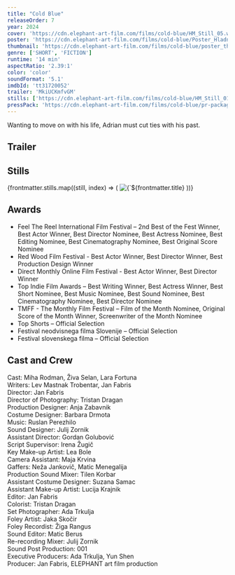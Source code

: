 ```yaml
---
title: "Cold Blue"
releaseOrder: 7
year: 2024
cover: 'https://cdn.elephant-art-film.com/films/cold-blue/HM_Still_05.webp'
poster: 'https://cdn.elephant-art-film.com/films/cold-blue/Poster_Hladno_modra_Final.webp'
thumbnail: 'https://cdn.elephant-art-film.com/films/cold-blue/poster_thumb.webp'
genre: ['SHORT', 'FICTION']
runtime: '14 min'
aspectRatio: '2.39:1'
color: 'color'
soundFormat: '5.1'
imdbId: 'tt31720052'
trailer: 'MkiUCKmfvGM'
stills: ['https://cdn.elephant-art-film.com/films/cold-blue/HM_Still_01.webp','https://cdn.elephant-art-film.com/films/cold-blue/HM_Still_02.webp', 'https://cdn.elephant-art-film.com/films/cold-blue/HM_Still_03.webp','https://cdn.elephant-art-film.com/films/cold-blue/HM_Still_04.webp','https://cdn.elephant-art-film.com/films/cold-blue/HM_Still_05.webp']
pressPack: 'https://cdn.elephant-art-film.com/films/cold-blue/pr-package.zip'
---
```



Wanting to move on with his life, Adrian must cut ties with his past.

## Trailer

<YouTube id={frontmatter.trailer} class="md:mx-24 xl:mx-12 my-6" />

## Stills

<div class="grid grid-cols-1 sm:grid-cols-2 lg:grid-cols-3 gap-2">
    {frontmatter.stills.map((still, index) => (
        <img src={still} alt={`${frontmatter.title} - Still ${index}`} class="!my-0" />
    ))}
</div>

## Awards

- Feel The Reel International Film Festival – 2nd Best of the Fest Winner, Best Actor Winner, Best Director Nominee, Best Actress Nominee, Best Editing Nominee, Best Cinematography Nominee, Best Original Score Nominee
- Red Wood Film Festival - Best Actor Winner, Best Director Winner, Best Production Design Winner
- Direct Monthly Online Film Festival - Best Actor Winner, Best Director Winner
- Top Indie Film Awards – Best Writing Winner, Best Actress Winner, Best Short Nominee, Best Music Nominee, Best Sound Nominee, Best Cinematography Nominee, Best Director Nominee
- TMFF - The Monthly Film Festival – Film of the Month Nominee, Original Score of the Month Winner, Screenwriter of the Month Nominee
- Top Shorts – Official Selection
- Festival neodvisnega filma Slovenije – Official Selection
- Festival slovenskega filma – Official Selection

## Cast and Crew

<span class="font-light">Cast:</span> <span class="font-medium">Miha Rodman, Živa Selan, Lara Fortuna</span>  
<span class="font-light">Writers:</span> <span class="font-medium">Lev Mastnak Trobentar, Jan Fabris</span>  
<span class="font-light">Director:</span> <span class="font-medium">Jan Fabris</span>  
<span class="font-light">Director of Photography:</span> <span class="font-medium">Tristan Dragan</span>  
<span class="font-light">Production Designer:</span> <span class="font-medium">Anja Zabavnik</span>  
<span class="font-light">Costume Designer:</span> <span class="font-medium">Barbara Drmota</span>  
<span class="font-light">Music:</span> <span class="font-medium">Ruslan Perezhilo</span>  
<span class="font-light">Sound Designer:</span> <span class="font-medium">Julij Zornik</span>  
<span class="font-light">Assistant Director:</span> <span class="font-medium">Gordan Golubović</span>  
<span class="font-light">Script Supervisor:</span> <span class="font-medium">Irena Žugič</span>  
<span class="font-light">Key Make-up Artist:</span> <span class="font-medium">Lea Bole</span>  
<span class="font-light">Camera Assistant:</span> <span class="font-medium">Maja Krvina</span>  
<span class="font-light">Gaffers:</span> <span class="font-medium">Neža Jankovič, Matic Menegalija</span>  
<span class="font-light">Production Sound Mixer:</span> <span class="font-medium">Tilen Korbar</span>  
<span class="font-light">Assistant Costume Designer:</span> <span class="font-medium">Suzana Samac</span>  
<span class="font-light">Assistant Make-up Artist:</span> <span class="font-medium">Lucija Krajnik</span>  
<span class="font-light">Editor:</span> <span class="font-medium">Jan Fabris</span>  
<span class="font-light">Colorist:</span> <span class="font-medium">Tristan Dragan</span>  
<span class="font-light">Set Photographer:</span> <span class="font-medium">Ada Trkulja</span>  
<span class="font-light">Foley Artist:</span> <span class="font-medium">Jaka Skočir</span>  
<span class="font-light">Foley Recordist:</span> <span class="font-medium">Žiga Rangus</span>  
<span class="font-light">Sound Editor:</span> <span class="font-medium">Matic Berus</span>  
<span class="font-light">Re-recording Mixer:</span> <span class="font-medium">Julij Zornik</span>  
<span class="font-light">Sound Post Production:</span> <span class="font-medium">001</span>  
<span class="font-light">Executive Producers:</span> <span class="font-medium">Ada Trkulja, Yun Shen</span>  
<span class="font-light">Producer:</span> <span class="font-medium">Jan Fabris, ELEPHANT art film production</span>
